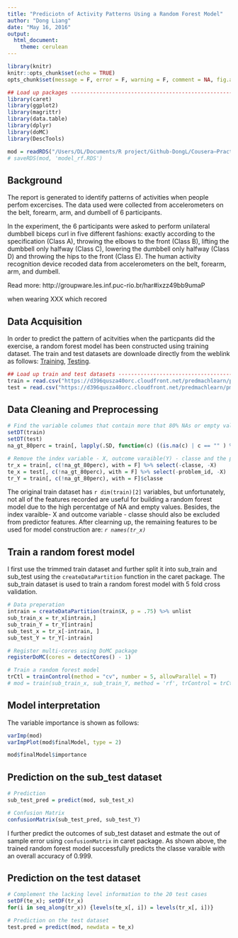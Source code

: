 ```yaml
---
title: "Prediciotn of Activity Patterns Using a Random Forest Model"
author: "Dong Liang"
date: "May 16, 2016"
output: 
  html_document: 
    theme: cerulean
---
```





```r
library(knitr)
knitr::opts_chunk$set(echo = TRUE)
opts_chunk$set(message = F, error = F, warning = F, comment = NA, fig.align = 'center', dpi = 100, tidy = F, cache.path = '.cache/', fig.path = 'fig/')

```

```r
## Load up packages -------------------------------------------------------------------
library(caret)
library(ggplot2)
library(magrittr)
library(data.table)
library(dplyr)
library(doMC)
library(DescTools)
```





```r
mod = readRDS("/Users/DL/Documents/R project/Github-DongL/Cousera—Practical Machine Learning/model_rf.RDS")
# saveRDS(mod, 'model_rf.RDS')
```










## Background
The report is generated to identify patterns of activities when people perfom excercises. The data used were collected from accelerometers on the belt, forearm, arm, and dumbell of 6 participants. 

In the experiment, the 6 participants were asked to perform unilateral dumbbell biceps curl in five different fashions: exactly according to the specification (Class A), throwing the elbows to the front (Class B), lifting the dumbbell only halfway (Class C), lowering the dumbbell only halfway (Class D) and throwing the hips to the front (Class E). The human activity recognition device recoded data from accelerometers on the belt, forearm, arm, and dumbell. 

Read more: http://groupware.les.inf.puc-rio.br/har#ixzz49bb9umaP

when wearing XXX which recored



## Data Acquisition
In order to predict the pattern of acitvities when the particpants did the exercise, a random forest model has been constructed using training dataset. The train and test datasets are downloade directly from the weblink as follows: [Training](https://d396qusza40orc.cloudfront.net/predmachlearn/pml-training.csv), [Testing]("https://d396qusza40orc.cloudfront.net/predmachlearn/pml-testing.csv").

```r
## Load up train and test datasets -------------------------------------------------------------------
train = read.csv("https://d396qusza40orc.cloudfront.net/predmachlearn/pml-training.csv")
test = read.csv("https://d396qusza40orc.cloudfront.net/predmachlearn/pml-testing.csv")
```

## Data Cleaning and Preprocessing

```r
# Find the variable columes that contain more that 80% NAs or empty values. Those data may probably not be useful for modeling due to the limited info provided. 
setDT(train)
setDT(test)
na_gt_80perc = train[, lapply(.SD, function(c) ((is.na(c) | c == "" ) %>% sum)/length(c)) > 0.8]

# Remove the index variable - X, outcome varaible(Y) - classe and the problem id - problem_id from train and test datasets 
tr_x = train[, c(!na_gt_80perc), with = F] %>% select(-classe, -X) 
te_x = test[, c(!na_gt_80perc), with = F] %>% select(-problem_id, -X) 
tr_Y = train[, c(!na_gt_80perc), with = F]$classe


```

The original train dataset has `r dim(train)[2]` variables, but unfortunately, not all of the features recorded are useful for building a random forest model due to the high percentatge of NA and empty values. Besides, the index varaible- X and outcome variable - classe should also be excluded from predictor features. After clearning up, the remaining features to be used for model construction are: *`r names(tr_x)`*  


## Train a random forest model
I first use the trimmed train dataset and further split it into sub_train and sub_test using the `createDataPartition` function in the caret package. The sub_train dataset is used to train a random forest model with 5 fold cross validation.

```r
# Data preperation
intrain = createDataPartition(train$X, p = .75) %>% unlist
sub_train_x = tr_x[intrain,]
sub_train_Y = tr_Y[intrain]
sub_test_x = tr_x[-intrain, ]
sub_test_Y = tr_Y[-intrain]

# Register multi-cores using DoMC package 
registerDoMC(cores = detectCores() - 1)  

# Train a random forest model  
trCtl = trainControl(method = "cv", number = 5, allowParallel = T) 
# mod = train(sub_train_x, sub_train_Y, method = 'rf', trControl = trCtl )

```

## Model interpretation
The variable importance is shown as follows: 
```r
varImp(mod)
varImpPlot(mod$finalModel, type = 2)

mod$finalModel$importance
```


## Prediction on the sub_test dataset
```r
# Prediction
sub_test_pred = predict(mod, sub_test_x)

# Confusion Matrix
confusionMatrix(sub_test_pred, sub_test_Y)
```

I further predict the outcomes of sub_test dataset and estmate the out of sample error using `confusionMatrix` in caret package. As shown above, the trained random forest model successfully predicts the classe varaible with an overall accuracy of 0.999. 


## Prediction on the test dataset
```r
# Complement the lacking level information to the 20 test cases
setDF(te_x); setDF(tr_x)
for(i in seq_along(tr_x)) {levels(te_x[, i]) = levels(tr_x[, i])}

# Prediction on the test dataset      
test.pred = predict(mod, newdata = te_x)
```









